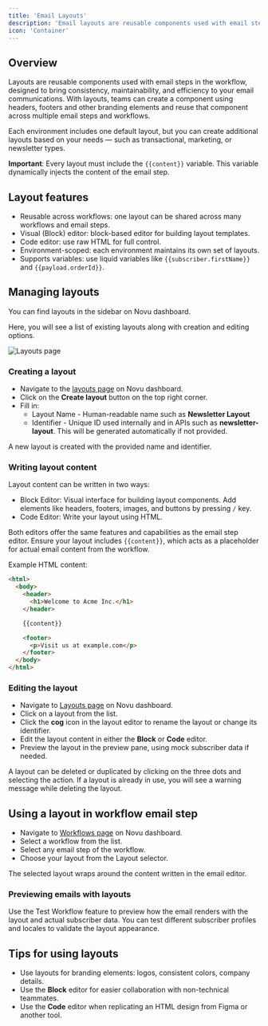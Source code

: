 ```yaml
---
title: 'Email Layouts'
description: 'Email layouts are reusable components used with email steps'
icon: 'Container'
---
```


## Overview

Layouts are reusable components used with email steps in the workflow, designed to bring consistency, maintainability, and efficiency to your email communications. With layouts, teams can create a component using headers, footers and other branding elements and reuse that component across multiple email steps and workflows.

Each environment includes one default layout, but you can create additional layouts based on your needs — such as transactional, marketing, or newsletter types.

**Important**: Every layout must include the `{{content}}` variable. This variable dynamically injects the content of the email step.

## Layout features

- Reusable across workflows: one layout can be shared across many workflows and email steps.
- Visual (Block) editor: block-based editor for building layout templates.
- Code editor: use raw HTML for full control.
- Environment-scoped: each environment maintains its own set of layouts.
- Supports variables: use liquid variables like `{{subscriber.firstName}}` and `{{payload.orderId}}`.

## Managing layouts

You can find layouts in the sidebar on Novu dashboard.

Here, you will see a list of existing layouts along with creation and editing options.

![Layouts page](/images/platform/workflow/layouts/layouts-page.gif)

### Creating a layout

- Navigate to the [layouts page](https://dashboard.novu.co/layouts) on Novu dashboard.
- Click on the **Create layout** button on the top right corner.
- Fill in:
  - Layout Name - Human-readable name such as **Newsletter Layout**
  - Identifier - Unique ID used internally and in APIs such as **newsletter-layout**. This will be generated automatically if not provided.

A new layout is created with the provided name and identifier.

### Writing layout content
Layout content can be written in two ways:

- Block Editor: Visual interface for building layout components. Add elements like headers, footers, images, and buttons by pressing `/` key.
- Code Editor: Write your layout using HTML.

Both editors offer the same features and capabilities as the email step editor. Ensure your layout includes `{{content}}`, which acts as a placeholder for actual email content from the workflow.

Example HTML content:

```html
<html>
  <body>
    <header>
      <h1>Welcome to Acme Inc.</h1>
    </header>

    {{content}}

    <footer>
      <p>Visit us at example.com</p>
    </footer>
  </body>
</html>
```

### Editing the layout

- Navigate to [Layouts page](https://dashboard.novu.co/layouts) on Novu dashboard.
- Click on a layout from the list.
- Click the **cog** icon in the layout editor to rename the layout or change its identifier.
- Edit the layout content in either the **Block** or **Code** editor.
- Preview the layout in the preview pane, using mock subscriber data if needed.

A layout can be deleted or duplicated by clicking on the three dots and selecting the action. If a layout is already in use, you will see a warning message while deleting the layout.

## Using a layout in workflow email step

- Navigate to [Workflows page](https://dashboard.novu.co/workflows) on Novu dashboard.
- Select a workflow from the list.
- Select any email step of the workflow.
- Choose your layout from the Layout selector.

The selected layout wraps around the content written in the email editor.

### Previewing emails with layouts

Use the Test Workflow feature to preview how the email renders with the layout and actual subscriber data. You can test different subscriber profiles and locales to validate the layout appearance.

## Tips for using layouts

- Use layouts for branding elements: logos, consistent colors, company details.
- Use the **Block** editor for easier collaboration with non-technical teammates.
- Use the **Code** editor when replicating an HTML design from Figma or another tool.
